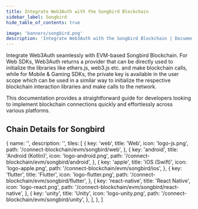 ```yaml
---
title: Integrate Web3Auth with the Songbird Blockchain
sidebar_label: Songbird
hide_table_of_contents: true

image: 'banners/songbird.png'
description: 'Integrate Web3Auth with the Songbird Blockchain | Documentation - Web3Auth'
---
```



<SEO
  title="Integrate Web3Auth with the Songbird Blockchain"
  description="Integrate Web3Auth with the Songbird Blockchain | Documentation - Web3Auth"
  image="https://web3auth.io/docs/banners/songbird.png"
  slug="/embedded-wallets/connect-blockchain/evm/songbird"
/>

Integrate Web3Auth seamlessly with EVM-based Songbird Blockchain. For Web SDKs, Web3Auth returns a provider that can be directly used to initialize the libraries like ethers.js, web3.js etc. and make blockchain calls, while for Mobile & Gaming SDKs, the private key is available in the user scope which can be used in a similar way to initialize the respective blockchain interaction libraries and make calls to the network.

This documentation provides a straightforward guide for developers looking to implement blockchain connections quickly and effortlessly across various platforms.

## Chain Details for Songbird

<ChainDetailsSongbird />

  {
    name: '',
    description: '',
    tiles: [
      {
        key: 'web',
        title: 'Web',
        icon: 'logo-js.png',
        path: '/connect-blockchain/evm/songbird/web',
      },
      {
        key: 'android',
        title: 'Android (Kotlin)',
        icon: 'logo-android.png',
        path: '/connect-blockchain/evm/songbird/android',
      },
      {
        key: 'apple',
        title: 'iOS (Swift)',
        icon: 'logo-apple.png',
        path: '/connect-blockchain/evm/songbird/ios',
      },
      {
        key: 'flutter',
        title: 'Flutter',
        icon: 'logo-flutter.png',
        path: '/connect-blockchain/evm/songbird/flutter',
      },
      {
        key: 'react-native',
        title: 'React Native',
        icon: 'logo-react.png',
        path: '/connect-blockchain/evm/songbird/react-native',
      },
      {
        key: 'unity',
        title: 'Unity',
        icon: 'logo-unity.png',
        path: '/connect-blockchain/evm/songbird/unity',
      },
    ],
  },
]

<Tiles tileGroups={Songbird} />
